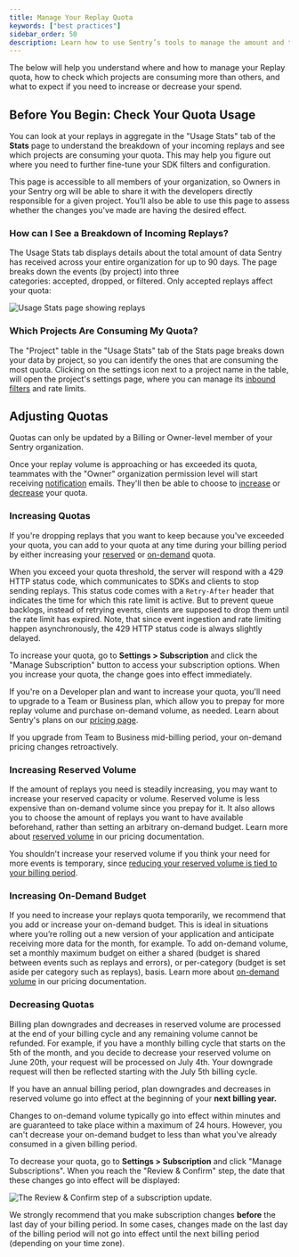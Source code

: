 ```yaml
---
title: Manage Your Replay Quota
keywords: ["best practices"]
sidebar_order: 50
description: Learn how to use Sentry’s tools to manage the amount and types of replays you pay for.
---
```


The below will help you understand where and how to manage your Replay quota, how to check which projects are consuming more than others, and what to expect if you need to increase or decrease your spend.

## Before You Begin: Check Your Quota Usage

You can look at your replays in aggregate in the "Usage Stats" tab of the **Stats** page to understand the breakdown of your incoming replays and see which projects are consuming your quota. This may help you figure out where you need to further fine-tune your SDK filters and configuration.

This page is accessible to all members of your organization, so Owners in your Sentry org will be able to share it with the developers directly responsible for a given project. You’ll also be able to use this page to assess whether the changes you've made are having the desired effect.

### How can I See a Breakdown of Incoming Replays?

The Usage Stats tab displays details about the total amount of data Sentry has received across your entire organization for up to 90 days. The page breaks down the events (by project) into three categories: accepted, dropped, or filtered. Only accepted replays affect your quota:

![Usage Stats page showing replays](./img/usage-stats-replay.png)

### Which Projects Are Consuming My Quota?

The "Project" table in the "Usage Stats" tab of the Stats page breaks down your data by project, so you can identify the ones that are consuming the most quota. Clicking on the settings icon next to a project name in the table, will open the project's settings page, where you can manage its [inbound filters](#2-inbound-data-filters) and rate limits.

## Adjusting Quotas

<Note>

Quotas can only be updated by a Billing or Owner-level member of your Sentry organization.

</Note>

Once your replay volume is approaching or has exceeded its quota, teammates with the "Owner" organization permission level will start receiving [notification](/product/alerts/notifications/#quota-notifications) emails. They'll then be able to choose to [increase](#increasing-quotas) or [decrease](#decreasing-quotas) your quota.


### Increasing Quotas

If you're dropping replays that you want to keep because you've exceeded your quota, you can add to your quota at any time during your billing period by either increasing your [reserved](#reserved-volume) or [on-demand](#on-demand-budget) quota.

When you exceed your quota threshold, the server will respond with a 429 HTTP status code, which communicates to SDKs and clients to stop sending replays. This status code comes with a `Retry-After` header that indicates the time for which this rate limit is active. But to prevent queue backlogs, instead of retrying events, clients are supposed to drop them until the rate limit has expired. Note, that since event ingestion and rate limiting happen asynchronously, the 429 HTTP status code is always slightly delayed.

To increase your quota, go to **Settings > Subscription** and click the "Manage Subscription" button to access your subscription options. When you increase your quota, the change goes into effect immediately.

If you're on a Developer plan and want to increase your quota, you'll need to upgrade to a Team or Business plan, which allow you to prepay for more replay volume and purchase on-demand volume, as needed. Learn about Sentry's plans on our [pricing page](https://sentry.io/pricing/).

<Alert>

If you upgrade from Team to Business mid-billing period, your on-demand pricing changes retroactively.

</Alert>

### Increasing Reserved Volume

If the amount of replays you need is steadily increasing, you may want to increase your reserved capacity or volume. Reserved volume is less expensive than on-demand volume since you prepay for it. It also allows you to choose the amount of replays you want to have available beforehand, rather than setting an arbitrary on-demand budget. Learn more about [reserved volume](/pricing/#prepaid-reserved-capacity) in our pricing documentation.

You shouldn't increase your reserved volume if you think your need for more events is temporary, since [reducing your reserved volume is tied to your billing period](#decreasing-quotas).

### Increasing On-Demand Budget

If you need to increase your replays quota temporarily, we recommend that you add or increase your on-demand budget. This is ideal in situations where you’re rolling out a new version of your application and anticipate receiving more data for the month, for example. To add on-demand volume, set a monthly maximum budget on either a shared (budget is shared between events such as replays and errors), or per-category (budget is set aside per category such as replays), basis. Learn more about [on-demand volume](/pricing/#on-demand-capacity) in our pricing documentation.

### Decreasing Quotas

Billing plan downgrades and decreases in reserved volume are processed at the end of your billing cycle and any remaining volume cannot be refunded. For example, if you have a monthly billing cycle that starts on the 5th of the month, and you decide to decrease your reserved volume on June 20th, your request will be processed on July 4th. Your downgrade request will then be reflected starting with the July 5th billing cycle.

<Alert level="warning">

If you have an annual billing period, plan downgrades and decreases in reserved volume go into effect at the beginning of your **next billing year.**

</Alert>

Changes to on-demand volume typically go into effect within minutes and are guaranteed to take place within a maximum of 24 hours. However, you can't decrease your on-demand budget to less than what you've already consumed in a given billing period.

To decrease your quota, go to **Settings > Subscription** and click "Manage Subscriptions". When you reach the "Review & Confirm" step, the date that these changes go into effect will be displayed:

![The Review & Confirm step of a subscription update.](./img/review-subscription.png)

<Note>

We strongly recommend that you make subscription changes **before** the last day of your billing period. In some cases, changes made on the last day of the billing period will not go into effect until the next billing period (depending on your time zone).

</Note>
